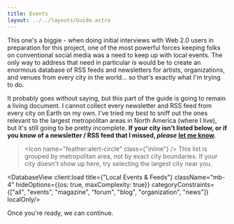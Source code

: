 ```yaml
---
title: Events
layout: ../../layouts/Guide.astro
---
```


This one's a biggie - when doing initial interviews with Web 2.0 users in preparation for this project, one of the most powerful forces keeping folks on conventional social media was a need to keep up with local events. The only way to address that need in particular is would be to create an enormous database of RSS feeds and newsletters for artists, organizations, and venues from every city in the world... so that's exactly what I'm trying to do.

It probably goes without saying, but this part of the guide is going to remain a living document. I cannot collect every newsletter and RSS feed from every city on Earth on my own. I've tried my best to sniff out the ones relevant to the largest metropolitan areas in North America (where I live), but it's still going to be pretty incomplete. **If your city isn't listed below, or if you know of a newsletter / RSS feed that I missed, *please* [let me know](mailto:unplatform@fromthesuperhighway.com).**

> <Icon name="feather:alert-circle" class={"inline"} /> This list is grouped by metropolitan area, not by exact city boundaries. If your city doesn't show up here, try selecting the largest city near you.

<DatabaseView client:load title={"Local Events & Feeds"} className="mb-4" hideOptions={{os: true, maxComplexity: true}} categoryConstraints={["all", "events", "magazine", "forum", "blog", "organization", "news"]} localOnly/>

Once you're ready, we can continue.

<GuidePrevNext />